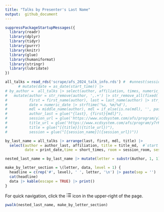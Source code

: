 ```yaml
---
title: "Talks by Presenter's Last Name"
output:  github_document
---
```

```r
suppressPackageStartupMessages({
  library(readr)
  library(dplyr)
  library(tidyr)
  library(purrr)
  library(knitr)
  library(glue)
  library(humaniformat)
  library(stringr)
  library(lubridate)
})

all_talks = read_rds('scrape/afs_2024_talk_info.rds') #  #unnest(session_info) |> 
      # mutate(date = as_date(start_time)) |> 
# by_author =  all_talks |> select(author, affiliation, times, numeric_date, session_room, title, session_name,session_id, abstract_id) |> 
#   mutate(author = str_remove(author, ',.+') |> str_remove_all(fixed('(')) |> str_remove_all(fixed(')')),
#          first = first_name(author), last = last_name(author) |> str_to_title(),
#          date = numeric_date |> strftime('%a, %m/%d'),
#          mdl = middle_name(author), mdl = if_else(is.na(mdl), '', paste0(' ', mdl)), 
#          author_last = glue("{last}, {first}{mdl}"),
#          session_url = glue('https://www.xcdsystem.com/afs/program/y7rKVr9/index.cfm?pgid=1485&sid={str_remove(session_id, "Sess")}'),
#          title_url = glue('https://www.xcdsystem.com/afs/program/y7rKVr9/index.cfm?pgid=1485&sid={str_remove(session_id, "Sess")}&abid={abstract_id}'),
#          title = glue("[{title}]({title_url})"),
#          session = glue("[{session_name}]({session_url})"))

by_last_name = all_talks |> arrange(last, first, mdl, title) |> 
  select(author = author_last, affiliation, title = title_md,  #`start time` = start_time, `end time` = end_time,
         date = print_date,time = short_times, room = session_room, session = session_md) |> rename_with(str_to_title)

nested_last_name = by_last_name |> mutate(letter = substr(Author, 1, 1)) |> group_by(letter) |> nest() |> ungroup()

make_by_letter_section = \(letter, data, level = 1) {
  headline = c(rep('#', level), ' ', letter, '\n') |> paste(sep = '')
  cat(headline)
  data |> kable(escape = TRUE) |> print()
}
```
<!-- Note: last names were automatically detected using the `humaniformat` package in R.  If some of them are incorrect, please create an issue. -->

For quick navigation, click the <svg xmlns="http://www.w3.org/2000/svg" viewBox="0 0 16 16" width="16" height="16"><path d="M5.75 2.5h8.5a.75.75 0 0 1 0 1.5h-8.5a.75.75 0 0 1 0-1.5Zm0 5h8.5a.75.75 0 0 1 0 1.5h-8.5a.75.75 0 0 1 0-1.5Zm0 5h8.5a.75.75 0 0 1 0 1.5h-8.5a.75.75 0 0 1 0-1.5ZM2 14a1 1 0 1 1 0-2 1 1 0 0 1 0 2Zm1-6a1 1 0 1 1-2 0 1 1 0 0 1 2 0ZM2 4a1 1 0 1 1 0-2 1 1 0 0 1 0 2Z"></path></svg> icon in the upper-right of the page.

```r
pwalk(nested_last_name, make_by_letter_section)
```
